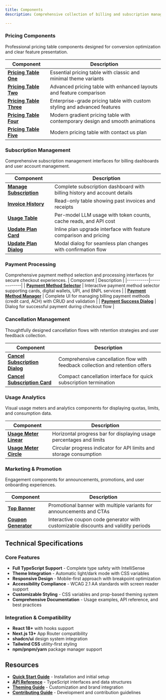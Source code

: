 ```yaml
---
title: Components
description: Comprehensive collection of billing and subscription management components with production-ready features.

---
```


### Pricing Components

Professional pricing table components designed for conversion optimization and clear feature presentation.

| Component | Description |
|-----------|-------------|
| **[Pricing Table One](/docs/components/pricing-table/pricing-table-one)** | Essential pricing table with classic and minimal theme variants |
| **[Pricing Table Two](/docs/components/pricing-table/pricing-table-two)** | Advanced pricing table with enhanced layouts and feature comparison |
| **[Pricing Table Three](/docs/components/pricing-table/pricing-table-three)** | Enterprise-grade pricing table with custom styling and advanced features |
| **[Pricing Table Four](/docs/components/pricing-table/pricing-table-four)** | Modern gradient pricing table with contemporary design and smooth animations |
| **[Pricing Table Five](/docs/components/pricing-table/pricing-table-five)** | Modern pricing table with contact us plan |
### Subscription Management

Comprehensive subscription management interfaces for billing dashboards and user account management.

| Component | Description |
|-----------|-------------|
| **[Manage Subscription](/docs/components/manage-subscription)** | Complete subscription dashboard with billing history and account details |
| **[Invoice History](/docs/components/invoice-history)** | Read-only table showing past invoices and receipts |
| **[Usage Table](/docs/components/usage-table)** | Per-model LLM usage with token counts, cache reads, and API cost|
| **[Update Plan Card](/docs/components/update-plan/update-plan-card)** | Inline plan upgrade interface with feature comparison and pricing |
| **[Update Plan Dialog](/docs/components/update-plan/update-plan-dialog)** | Modal dialog for seamless plan changes with confirmation flow |

### Payment Processing

Comprehensive payment method selection and processing interfaces for secure checkout experiences.
| Component | Description |
|-----------|-------------|
| **[Payment Method Selector](/docs/components/payment-method-selector)** | Interactive payment method selector supporting cards, digital wallets, UPI, and BNPL services |
| **[Payment Method Manager](/docs/components/payment-method-manager)** | Complete UI for managing billing payment methods (credit card, ACH) with CRUD and validation |
| **[Payment Success Dialog](/docs/components/payment-success-dialog)** | Dialog for successful payment during checkout flow |

### Cancellation Management

Thoughtfully designed cancellation flows with retention strategies and user feedback collection.

| Component | Description |
|-----------|-------------|
| **[Cancel Subscription Dialog](/docs/components/cancel-subscription/cancel-subscription-dialog)** | Comprehensive cancellation flow with feedback collection and retention offers |
| **[Cancel Subscription Card](/docs/components/cancel-subscription/cancel-subscription-card)** | Compact cancellation interface for quick subscription termination |

### Usage Analytics

Visual usage meters and analytics components for displaying quotas, limits, and consumption data.

| Component | Description |
|-----------|-------------|
| **[Usage Meter Linear](/docs/components/usage-meter/usage-meter-linear)** | Horizontal progress bar for displaying usage percentages and limits |
| **[Usage Meter Circle](/docs/components/usage-meter/usage-meter-circle)** | Circular progress indicator for API limits and storage consumption |

### Marketing & Promotion

Engagement components for announcements, promotions, and user onboarding experiences.

| Component | Description |
|-----------|-------------|
| **[Top Banner](/docs/components/banner)** | Promotional banner with multiple variants for announcements and CTAs |
| **[Coupon Generator](/docs/components/coupon)** | Interactive coupon code generator with customizable discounts and validity periods |

## Technical Specifications

### Core Features

- **Full TypeScript Support** - Complete type safety with IntelliSense
- **Theme Integration** - Automatic light/dark mode with CSS variables
- **Responsive Design** - Mobile-first approach with breakpoint optimization
- **Accessibility Compliance** - WCAG 2.1 AA standards with screen reader support
- **Customizable Styling** - CSS variables and prop-based theming system
- **Comprehensive Documentation** - Usage examples, API reference, and best practices

### Integration & Compatibility

- **React 18+** with hooks support
- **Next.js 13+** App Router compatibility
- **shadcn/ui** design system integration
- **Tailwind CSS** utility-first styling
- **npm/pnpm/yarn** package manager support

## Resources

- **[Quick Start Guide](/docs/quick-start)** - Installation and initial setup
- **[API Reference](/docs/interfaces)** - TypeScript interfaces and data structures
- **[Theming Guide](/docs/theming)** - Customization and brand integration
- **[Contributing Guide](/docs/contribution-open-source)** - Development and contribution guidelines
